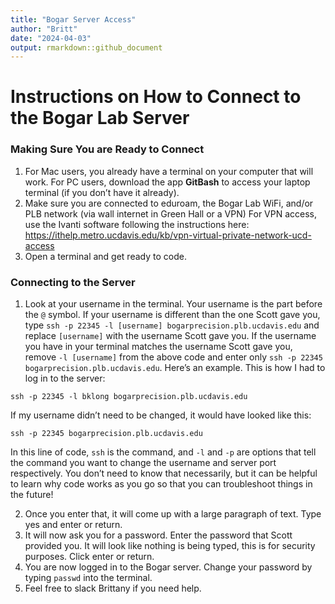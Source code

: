 ```yaml
---
title: "Bogar Server Access"
author: "Britt"
date: "2024-04-03"
output: rmarkdown::github_document
---
```


# Instructions on How to Connect to the Bogar Lab Server

### Making Sure You are Ready to Connect

1.  For Mac users, you already have a terminal on your computer that will work. For PC users, download the app **GitBash** to access your laptop terminal (if you don't have it already).
2.  Make sure you are connected to eduroam, the Bogar Lab WiFi, and/or PLB network (via wall internet in Green Hall or a VPN) For VPN access, use the Ivanti software following the instructions here: <https://ithelp.metro.ucdavis.edu/kb/vpn-virtual-private-network-ucd-access>
3.  Open a terminal and get ready to code.

### Connecting to the Server

1.  Look at your username in the terminal. Your username is the part before the `@` symbol. If your username is different than the one Scott gave you, type `ssh -p 22345 -l [username] bogarprecision.plb.ucdavis.edu` and replace `[username]` with the username Scott gave you. If the username you have in your terminal matches the username Scott gave you, remove `-l [username]` from the above code and enter only `ssh -p 22345 bogarprecision.plb.ucdavis.edu`. Here's an example. This is how I had to log in to the server:

`ssh -p 22345 -l bklong bogarprecision.plb.ucdavis.edu`

If my username didn't need to be changed, it would have looked like this:

`ssh -p 22345 bogarprecision.plb.ucdavis.edu`

In this line of code, `ssh` is the command, and `-l` and `-p` are options that tell the command you want to change the username and server port respectively. You don't need to know that necessarily, but it can be helpful to learn why code works as you go so that you can troubleshoot things in the future!

2.  Once you enter that, it will come up with a large paragraph of text. Type yes and enter or return.
3.  It will now ask you for a password. Enter the password that Scott provided you. It will look like nothing is being typed, this is for security purposes. Click enter or return.
4.  You are now logged in to the Bogar server. Change your password by typing `passwd` into the terminal.
5.  Feel free to slack Brittany if you need help.
